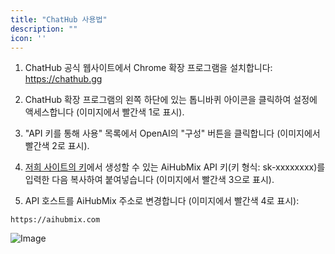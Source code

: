 ```yaml
---
title: "ChatHub 사용법"
description: ""
icon: ''
---
```


1. ChatHub 공식 웹사이트에서 Chrome 확장 프로그램을 설치합니다: https://chathub.gg  

2. ChatHub 확장 프로그램의 왼쪽 하단에 있는 톱니바퀴 아이콘을 클릭하여 설정에 액세스합니다 (이미지에서 빨간색 1로 표시).  

3. "API 키를 통해 사용" 목록에서 OpenAI의 "구성" 버튼을 클릭합니다 (이미지에서 빨간색 2로 표시).  

4. [저희 사이트의 키](https://aihubmix.com/token)에서 생성할 수 있는 AiHubMix API 키(키 형식: sk-xxxxxxxx)를 입력한 다음 복사하여 붙여넣습니다 (이미지에서 빨간색 3으로 표시).  

5. API 호스트를 AiHubMix 주소로 변경합니다 (이미지에서 빨간색 4로 표시):  
```
https://aihubmix.com
``` 
![Image](../../public/en/Image25.png)   
